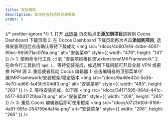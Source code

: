 ```yaml
---
title: 安装框架
description: 如何在当前项目安装框架
order: 0
---
```


{/* prettier-ignore */}
<Stepper>
	<StepperItem title="步骤 1: 在 Cocos 商店下载安装插件">
                1. 打开 [此链接](https://store.cocos.com/app/detail/6426) 页面后点击**添加到项目**跳转到 Cocos Dashboard 下载页面 
                2. 在 Cocos Dashboard 下载页面再次点击**添加到项目**, 选择安装项目后点击确认等待下载成功
	</StepperItem>
	<StepperItem title="步骤 2: 安装插件依赖的 NPM 包">
                <img src="/docs/4d607e16-4dbe-4007-90ec-965671ac076a.png" alt="安装菜单" style={{ width: "479", height: "141" }} />
		1. 使用命令行工具 `cd` 到 "安装项目根目录\extensions\MKFramework"
                2. 在命令行工具执行 `npm i`，等待安装完成，如遇到下载问题可开启全局 VPN 或更换 NPM 源
                3. 重启或者启动 Cocos 编辑器
	</StepperItem>
	<StepperItem title="步骤 3: 安装框架">
                1. 点击编辑器的顶部菜单/扩展/MKFramework/安装框架/稳定版本 
                <img src="/docs/6a46e42d-5a3b-4e70-ad66-fa45fc504df3.png" alt="安装菜单" style={{ width: "485", height: "263" }} />
                2. 等待安装完成，如下图
                <img src="/docs/34171595-064d-441c-b517-804172f4ea7d.png" alt="安装菜单" style={{ width: "208", height: "265" }} />
                3. 重启 Cocos 编辑器后即可使用框架
                <img src="/docs/d723b10d-8166-4a91-991e-354759e4a14a.png" alt="安装菜单" style={{ width: "208", height: "265" }} />
	</StepperItem>
</Stepper>
